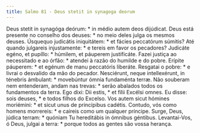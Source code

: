 ```yaml
---
title: Salmo 81 - Deus stetit in synagoga deorum
---
```


<div class="grid grid-cols-2 gap-5">
  <span class="col-6 dropcaps text-justify">
    Deus stetit in synagóga deórum: * in médio autem deos dijúdicat.
  </span>
  <span class="col-6 dropcaps text-justify">
    Deus está presente no conselho dos deuses: * no meio deles julga os mesmos
    deuses.
  </span>
  <span class="col-6 text-justify">
    Úsquequo judicátis iniquitátem: * et fácies peccatórum súmitis?
  </span>
  <span class="col-6 text-justify">
    Até quando julgareis injustamente: * e tereis em favor os pecadores?
  </span>
  <span class="col-6 text-justify">
    Judicáte egéno, et pupíllo: * húmilem, et páuperem justificáte.
  </span>
  <span class="col-6 text-justify">
    Fazei justiça ao necessitado e ao órfão: * atendei à razão do humilde e do
    pobre.
  </span>
  <span class="col-6 text-justify">
    Erípite páuperem: * et egénum de manu peccatóris liberáte.
  </span>
  <span class="col-6 text-justify">
    Resgatai o pobre: * e livrai o desvalido da mão do pecador.
  </span>
  <span class="col-6 text-justify">
    Nesciérunt, neque intellexérunt, in ténebris ámbulant: * movebúntur ómnia
    fundaménta terræ.
  </span>
  <span class="col-6 text-justify">
    Não souberam nem entenderam, andam nas trevas: * serão abalados todos os
    fundamentos da terra.
  </span>
  <span class="col-6 text-justify">
    Ego dixi: Dii estis, * et fílii Excélsi omnes.
  </span>
  <span class="col-6 text-justify">
    Eu disse: sois deuses, * e todos filhos do Excelso.
  </span>
  <span class="col-6 text-justify">
    Vos autem sicut hómines moriémini: * et sicut unus de princípibus cadétis.
  </span>
  <span class="col-6 text-justify">
    Contudo, vós como homens morrereis: * e caireis como um qualquer príncipe.
  </span>
  <span class="col-6 text-justify">
    Surge, Deus, júdica terram: * quóniam Tu hereditábis in ómnibus géntibus.
  </span>
  <span class="col-6 text-justify">
    Levantai-Vos, ó Deus, julgai a terra: * porque todos as gentes são vossa
    herança.
  </span>
</div>
